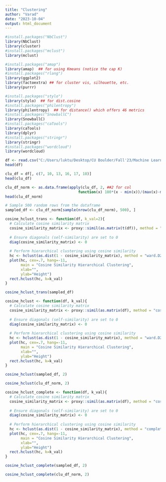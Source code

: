 ---
title: "Clustering"
author: "Varad"
date: "2023-10-04"
output: html_document
---

```{r}
#install.packages("NbClust")
library(NbClust)
library(cluster)
#install.packages("mclust")
library(mclust)
```

```{r}
#install.packages("amap")
library(amap)  ## for using Kmeans (notice the cap K)
#install.packages("rlang")
library(ggplot2)
library(factoextra) ## for cluster vis, silhouette, etc.
library(purrr)
```

```{r}
#install.packages("stylo")
library(stylo)  ## for dist.cosine
#install.packages("philentropy")
library(philentropy)  ## for distance() which offers 46 metrics
#install.packages("SnowballC")
library(SnowballC)
#install.packages("caTools")
library(caTools)
library(dplyr)
#install.packages("stringr")
library(stringr)
#install.packages("wordcloud")
library(wordcloud)
```
```{r}
df <- read.csv("C:/Users/luktu/Desktop/CU Boulder/Fall'23/Machine Learning/Assignment1/CleanedData.csv")
head(df)
```

```{r}
clu_df = df[, c(7, 10, 13, 16, 17, 18)]
head(clu_df)
```

```{r}
clu_df_norm <- as.data.frame(apply(clu_df, 2, ##2 for col
                                 function(x) 100*(x - min(x))/(max(x)-min(x))))
head(clu_df_norm)
```
```{r}
# Sample 500 random rows from the dataframe
sampled_df <- clu_df_norm[sample(nrow(clu_df_norm), 500), ]
```

```{r}
cosine_hclust_trans <- function(df, k_val=2){
  # Calculate cosine similarity matrix
  cosine_similarity_matrix <- proxy::simil(as.matrix(t(df)), method = "cosine")
  
  # Ensure diagonals (self-similarity) are set to 0
  diag(cosine_similarity_matrix) <- 0
  
  # Perform hierarchical clustering using cosine similarity
  hc <- hclust(as.dist(1 - cosine_similarity_matrix), method = "ward.D2")
  plot(hc, cex=.7, hang=-11, 
       main = "Cosine Similarity Hierarchical Clustering",
       xlab="",
       ylab="Height")
  rect.hclust(hc, k=k_val)
}
```

```{r}
cosine_hclust_trans(sampled_df)
```
```{r}
cosine_hclust <- function(df, k_val){
  # Calculate cosine similarity matrix
  cosine_similarity_matrix <- proxy::simil(as.matrix(df), method = "cosine")
  
  # Ensure diagonals (self-similarity) are set to 0
  diag(cosine_similarity_matrix) <- 0
  
  # Perform hierarchical clustering using cosine similarity
  hc <- hclust(as.dist(1 - cosine_similarity_matrix), method = "ward.D2")
  plot(hc, cex=.7, hang=-11, 
       main = "Cosine Similarity Hierarchical Clustering",
       xlab="",
       ylab="Height")
  rect.hclust(hc, k=k_val)
}
```

```{r}
cosine_hclust(sampled_df, 2)
```

```{r}
cosine_hclust(clu_df_norm, 2)
```
```{r}
cosine_hclust_complete <- function(df, k_val){
  # Calculate cosine similarity matrix
  cosine_similarity_matrix <- proxy::simil(as.matrix(df), method = "cosine")
  
  # Ensure diagonals (self-similarity) are set to 0
  diag(cosine_similarity_matrix) <- 0
  
  # Perform hierarchical clustering using cosine similarity
  hc <- hclust(as.dist(1 - cosine_similarity_matrix), method = "complete")
  plot(hc, cex=.7, hang=-11, 
       main = "Cosine Similarity Hierarchical Clustering",
       xlab="",
       ylab="Height")
  rect.hclust(hc, k=k_val)
}
```

```{r}
cosine_hclust_complete(sampled_df, 2)
```

```{r}
cosine_hclust_complete(clu_df_norm, 2)
```

